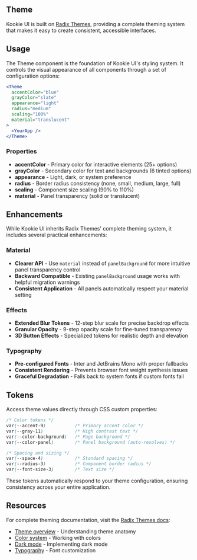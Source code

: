 
<Section size="1">

# Theme

Kookie UI is built on [Radix Themes](https://www.radix-ui.com/themes), providing a complete theming system that makes it easy to create consistent, accessible interfaces.

</Section>

<Separator size="4"/>

<Section size="1">

## Usage

The Theme component is the foundation of Kookie UI's styling system. It controls the visual appearance of all components through a set of configuration options:

<CodeBlock>

```jsx
<Theme
  accentColor="blue"
  grayColor="slate"
  appearance="light"
  radius="medium"
  scaling="100%"
  material="translucent"
>
  <YourApp />
</Theme>
```

</CodeBlock>

### Properties

- **accentColor** - Primary color for interactive elements (25+ options)
- **grayColor** - Secondary color for text and backgrounds (6 tinted options)
- **appearance** - Light, dark, or system preference
- **radius** - Border radius consistency (none, small, medium, large, full)
- **scaling** - Component size scaling (90% to 110%)
- **material** - Panel transparency (solid or translucent)

</Section>

<Separator size="4"/>

<Section size="1">

## Enhancements

While Kookie UI inherits Radix Themes' complete theming system, it includes several practical enhancements:

### Material
- **Clearer API** - Use `material` instead of `panelBackground` for more intuitive panel transparency control
- **Backward Compatible** - Existing `panelBackground` usage works with helpful migration warnings
- **Consistent Application** - All panels automatically respect your material setting

### Effects
- **Extended Blur Tokens** - 12-step blur scale for precise backdrop effects
- **Granular Opacity** - 9-step opacity scale for fine-tuned transparency
- **3D Button Effects** - Specialized tokens for realistic depth and elevation

### Typography
- **Pre-configured Fonts** - Inter and JetBrains Mono with proper fallbacks
- **Consistent Rendering** - Prevents browser font weight synthesis issues
- **Graceful Degradation** - Falls back to system fonts if custom fonts fail

</Section>

<Separator size="4"/>

<Section size="1">

## Tokens

Access theme values directly through CSS custom properties:

<CodeBlock>

```css
/* Color tokens */
var(--accent-9)           /* Primary accent color */
var(--gray-11)            /* High contrast text */
var(--color-background)   /* Page background */
var(--color-panel)        /* Panel background (auto-resolves) */

/* Spacing and sizing */
var(--space-4)            /* Standard spacing */
var(--radius-3)           /* Component border radius */
var(--font-size-3)        /* Text size */
```

</CodeBlock>

These tokens automatically respond to your theme configuration, ensuring consistency across your entire application.

</Section>

<Separator size="4"/>

<Section size="1">

## Resources

For complete theming documentation, visit the [Radix Themes docs](https://www.radix-ui.com/themes):

- [Theme overview](https://www.radix-ui.com/themes/docs/theme/overview) - Understanding theme anatomy
- [Color system](https://www.radix-ui.com/themes/docs/theme/color) - Working with colors
- [Dark mode](https://www.radix-ui.com/themes/docs/theme/dark-mode) - Implementing dark mode
- [Typography](https://www.radix-ui.com/themes/docs/theme/typography) - Font customization

</Section>